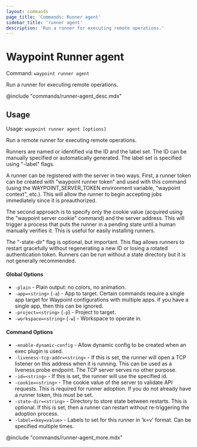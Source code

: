 ```yaml
---
layout: commands
page_title: 'Commands: Runner agent'
sidebar_title: 'runner agent'
description: 'Run a runner for executing remote operations.'
---
```


# Waypoint Runner agent

Command: `waypoint runner agent`

Run a runner for executing remote operations.

@include "commands/runner-agent_desc.mdx"

## Usage

Usage: `waypoint runner agent [options]`

Run a remote runner for executing remote operations.

Runners are named or identified via the ID and the label set. The ID
can be manually specified or automatically generated. The label set is
specified using "-label" flags.

A runner can be registered with the server in two ways. First, a
runner token can be created with "waypoint runner token" and used with
this command (using the WAYPOINT_SERVER_TOKEN environment variable,
"waypoint context", etc.). This will allow the runner to begin accepting
jobs immediately since it is preauthorized.

The second approach is to specify only the cookie value (acquired using
the "waypoint server cookie" command) and the server address. This will
trigger a process that puts the runner in a pending state until a human
manually verifies it. This is useful for easily installing runners.

The "-state-dir" flag is optional, but important. This flag allows runners
to restart gracefully without regenerating a new ID or losing a rotated
authentication token. Runners can be run without a state directory but it is
not generally recommended.

#### Global Options

- `-plain` - Plain output: no colors, no animation.
- `-app=<string>` (`-a`) - App to target. Certain commands require a single app target for Waypoint configurations with multiple apps. If you have a single app, then this can be ignored.
- `-project=<string>` (`-p`) - Project to target.
- `-workspace=<string>` (`-w`) - Workspace to operate in.

#### Command Options

- `-enable-dynamic-config` - Allow dynamic config to be created when an exec plugin is used.
- `-liveness-tcp-addr=<string>` - If this is set, the runner will open a TCP listener on this address when it is running. This can be used as a liveness probe endpoint. The TCP server serves no other purpose.
- `-id=<string>` - If this is set, the runner will use the specified id.
- `-cookie=<string>` - The cookie value of the server to validate API requests. This is required for runner adoption. If you do not already have a runner token, this must be set.
- `-state-dir=<string>` - Directory to store state between restarts. This is optional. If this is set, then a runner can restart without re-triggering the adoption process.
- `-label=<key=value>` - Labels to set for this runner in 'k=v' format. Can be specified multiple times.

@include "commands/runner-agent_more.mdx"
